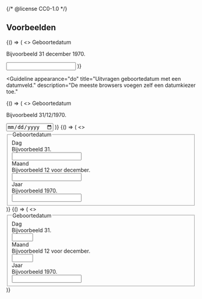 {/* @license CC0-1.0 */}


## Voorbeelden

<Guideline appearance="do" title="Uitvragen geboortedatum met een tekstveld.">
  <Canvas language="html">
    {() => (
      <>
        <label htmlFor="date0">Geboortedatum</label>
        <p id="description-date0">Bijvoorbeeld 31 december 1970.</p>
        <input id="date0" type="text" autoComplete="bday" aria-describedby="description-date0" />
      </>
    )}
  </Canvas>
</Guideline>

<Guideline
  appearance="do"
  title="Uitvragen geboortedatum met een datumveld."
  description="De meeste browsers voegen zelf een datumkiezer toe."
>
  <Canvas language="html">
    {() => (
      <>
        <label htmlFor="date1">Geboortedatum</label>
        <p id="description-date1">Bijvoorbeeld 31/12/1970.</p>
        <input id="date1" type="date" aria-describedby="description-date1" autoComplete="bday" />
      </>
    )}
  </Canvas>
</Guideline>

<Guideline appearance="do" title="Uitvragen geboortedatum met een inputmode=numeric.">
  <Canvas
    language="html"
    designTokens={{
      "--utrecht-textbox-max-inline-size": "20ch",
    }}
  >
    {() => (
      <>
        <fieldset>
          <legend>Geboortedatum</legend>
          <div>
            <label htmlFor="day2">Dag</label>
            <div id="description-day2">Bijvoorbeeld 31.</div>
            <input
              id="day2"
              type="text"
              inputMode="numeric"
              aria-describedby="description-day2"
              autoComplete="bday-day"
              maxLength="2"
            />
          </div>
          <div>
            <label htmlFor="month2">Maand</label>
            <div id="description-month2">Bijvoorbeeld 12 voor december.</div>
            <input
              id="month2"
              type="text"
              inputMode="numeric"
              aria-describedby="description-month2"
              autoComplete="bday-month"
              maxLength="2"
            />
          </div>
          <div>
            <label htmlFor="year2">Jaar</label>
            <div id="description-year2">Bijvoorbeeld 1970.</div>
            <input
              id="c2"
              type="text"
              inputMode="numeric"
              aria-describedby="description-year2"
              autoComplete="bday-year"
              maxLength="4"
            />
          </div>
        </fieldset>
      </>
    )}
  </Canvas>
</Guideline>

<Guideline appearance="dont" title="Uitvragen geboortedatum met een nummerveld (type=number).">
  <Canvas
    language="html"
    designTokens={{
      "--utrecht-textbox-max-inline-size": "20ch",
    }}
  >
    {() => (
      <>
        <fieldset>
          <legend>Geboortedatum</legend>
          <div>
            <label htmlFor="day3">Dag</label>
            <div id="description-day3">Bijvoorbeeld 31.</div>
            <input
              id="day3"
              type="number"
              aria-describedby="description-day3"
              autoComplete="bday-day"
              min="1"
              max="31"
            />
          </div>
          <div>
            <label htmlFor="month3">Maand</label>
            <div id="description-month3">Bijvoorbeeld 12 voor december.</div>
            <input
              id="month3"
              type="number"
              aria-describedby="description-month3"
              autoComplete="bday-month"
              min="1"
              max="12"
            />
          </div>
          <div>
            <label htmlFor="year3">Jaar</label>
            <div id="description-year3">Bijvoorbeeld 1970.</div>
            <input id="year3" type="number" aria-describedby="description-year3" autoComplete="bday-year" />
          </div>
        </fieldset>
      </>
    )}
  </Canvas>
</Guideline>
